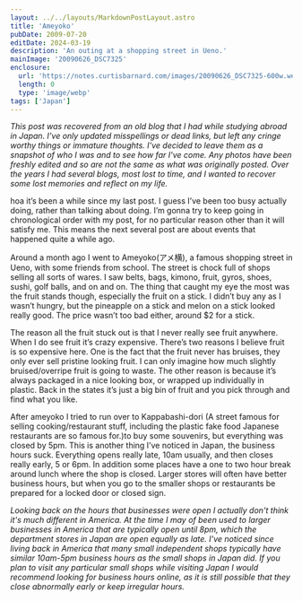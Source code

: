 ```yaml
---
layout: ../../layouts/MarkdownPostLayout.astro
title: 'Ameyoko'
pubDate: 2009-07-20
editDate: 2024-03-19
description: 'An outing at a shopping street in Ueno.'
mainImage: '20090626_DSC7325'
enclosure:
  url: 'https://notes.curtisbarnard.com/images/20090626_DSC7325-600w.webp'
  length: 0
  type: 'image/webp'
tags: ['Japan']
---
```



_This post was recovered from an old blog that I had while studying abroad in Japan. I've only updated misspellings or dead links, but left any cringe worthy things or immature thoughts. I've decided to leave them as a snapshot of who I was and to see how far I've come. Any photos have been freshly edited and so are not the same as what was originally posted. Over the years I had several blogs, most lost to time, and I wanted to recover some lost memories and reflect on my life._

<DropCap letter='W' />
hoa it’s been a while since my last post. I guess I’ve been too busy actually doing, rather than talking
about doing. I’m gonna try to keep going in chronological order with my post, for no particular reason
other than it will satisfy me. This means the next several post are about events that happened quite
a while ago.

<ImageFrame
  imgPath='20090626_DSC7325'
  altText='Yellow, orange, and green melon slices on metal trays'
  borderText='AMEYOKO, TOKYO, JAPAN 2009-06-26'
/>

Around a month ago I went to Ameyoko(アメ横), a famous shopping street in Ueno, with some friends from school. The street is chock full of shops selling all sorts of wares. I saw belts, bags, kimono, fruit, gyros, shoes, sushi, golf balls, and on and on. The thing that caught my eye the most was the fruit stands though, especially the fruit on a stick. I didn’t buy any as I wasn’t hungry, but the pineapple on a stick and melon on a stick looked really good. The price wasn’t too bad either, around $2 for a stick.

The reason all the fruit stuck out is that I never really see fruit anywhere. When I do see fruit it’s crazy expensive. There’s two reasons I believe fruit is so expensive here. One is the fact that the fruit never has bruises, they only ever sell pristine looking fruit. I can only imagine how much slightly bruised/overripe fruit is going to waste. The other reason is because it’s always packaged in a nice looking box, or wrapped up individually in plastic. Back in the states it’s just a big bin of fruit and you pick through and find what you like.

<ImageFrame
  imgPath='20090626_DSC7315'
  altText='California walnuts in red mesh bags piled up'
  borderText='AMEYOKO, TOKYO, JAPAN 2009-06-26'
/>
<ImageFrame
  imgPath='20090626_DSC7345'
  altText="Soft serve ice cream cone held by a person who's face is blurry in the background"
  borderText='AMEYOKO, TOKYO, JAPAN 2009-06-26'
/>
<ImageFrame
  imgPath='20090626_DSC7363'
  altText='A Counter at a japanese restaurant with chopsticks, water glasses and spice container'
  borderText='UENO, TOKYO, JAPAN 2009-06-26'
/>

After ameyoko I tried to run over to Kappabashi-dori (A street famous for selling cooking/restaurant stuff, including the plastic fake food Japanese restaurants are so famous for.)to buy some souvenirs, but everything was closed by 5pm. This is another thing I’ve noticed in Japan, the business hours suck. Everything opens really late, 10am usually, and then closes really early, 5 or 6pm. In addition some places have a one to two hour break around lunch where the shop is closed. Larger stores will often have better business hours, but when you go to the smaller shops or restaurants be prepared for a locked door or closed sign.

_Looking back on the hours that businesses were open I actually don't think it's much different in America. At the time I may of been used to larger businesses in America that are typically open until 8pm, which the department stores in Japan are open equally as late. I've noticed since living back in America that many small independent shops typically have similar 10am-5pm business hours as the small shops in Japan did. If you plan to visit any particular small shops while visiting Japan I would recommend looking for business hours online, as it is still possible that they close abnormally early or keep irregular hours._
